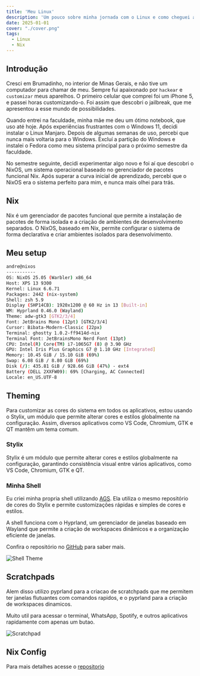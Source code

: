 ```yaml
---
title: 'Meu Linux'
description: 'Um pouco sobre minha jornada com o Linux e como cheguei aqui'
date: 2025-01-01
cover: "./cover.png"
tags:
  - Linux
  - Nix
---
```



## Introdução

Cresci em Brumadinho, no interior de Minas Gerais, e não tive um computador para chamar de meu. Sempre fui apaixonado por `hackear` e `customizar` meus aparelhos. O primeiro celular que comprei foi um iPhone 5, e passei horas customizando-o. Foi assim que descobri o jailbreak, que me apresentou a esse mundo de possibilidades.

Quando entrei na faculdade, minha mãe me deu um ótimo notebook, que uso até hoje. Após experiências frustrantes com o Windows 11, decidi instalar o Linux Manjaro. Depois de algumas semanas de uso, percebi que nunca mais voltaria para o Windows. Excluí a partição do Windows e instalei o Fedora como meu sistema principal para o próximo semestre da faculdade.

No semestre seguinte, decidi experimentar algo novo e foi aí que descobri o NixOS, um sistema operacional baseado no gerenciador de pacotes funcional Nix. Após superar a curva inicial de aprendizado, percebi que o NixOS era o sistema perfeito para mim, e nunca mais olhei para trás.

## Nix

Nix é um gerenciador de pacotes funcional que permite a instalação de pacotes de forma isolada e a criação de ambientes de desenvolvimento separados. O NixOS, baseado em Nix, permite configurar o sistema de forma declarativa e criar ambientes isolados para desenvolvimento.


## Meu setup
```bash
andre@nixos
-----------
OS: NixOS 25.05 (Warbler) x86_64
Host: XPS 13 9300
Kernel: Linux 6.6.71
Packages: 2442 (nix-system)
Shell: zsh 5.9
Display (SHP14CB): 1920x1200 @ 60 Hz in 13 [Built-in]
WM: Hyprland 0.46.0 (Wayland)
Theme: adw-gtk3 [GTK2/3/4]
Font: JetBrains Mono (12pt) [GTK2/3/4]
Cursor: Bibata-Modern-Classic (22px)
Terminal: ghostty 1.0.2-ff9414d-nix
Terminal Font: JetBrainsMono Nerd Font (13pt)
CPU: Intel(R) Core(TM) i7-1065G7 (8) @ 3.90 GHz
GPU: Intel Iris Plus Graphics G7 @ 1.10 GHz [Integrated]
Memory: 10.45 GiB / 15.10 GiB (69%)
Swap: 6.08 GiB / 8.80 GiB (69%)
Disk (/): 435.81 GiB / 928.66 GiB (47%) - ext4
Battery (DELL 2XXFW09): 69% [Charging, AC Connected]
Locale: en_US.UTF-8
```

## Theming
Para customizar as cores do sistema em todos os aplicativos, estou usando o Stylix, um módulo que permite alterar cores e estilos globalmente na configuração. Assim, diversos aplicativos como VS Code, Chromium, GTK e QT mantêm um tema comum.

### Stylix

Stylix é um módulo que permite alterar cores e estilos globalmente na configuração, garantindo consistência visual entre vários aplicativos, como VS Code, Chromium, GTK e QT.

### Minha Shell

Eu criei minha propria shell utilizando [AGS](https://github.com/Aylur/ags). Ela utiliza o mesmo repositório de cores do Stylix e permite customizações rápidas e simples de cores e estilos.

A shell funciona com o Hyprland, um gerenciador de janelas baseado em Wayland que permite a criação de workspaces dinâmicos e a organização eficiente de janelas.

Confira o repositório no [GitHub](https://github.com/andre-brandao/hyprshell) para saber mais.


![Shell Theme](./theme.gif)


## Scratchpads 

Alem disso utilizo pyprland para a criacao de scratchpads que me permitem ter janelas flutuantes com comandos rapidos, e o pyprland para a criação de workspaces dinamicos.

Muito util para acessar o terminal, WhatsApp, Spotify, e outros aplicativos rapidamente com apenas um butao.

![Scratchpad](./scratchpads.gif)

## Nix Config

Para mais detalhes acesse o [repositorio](https://github.com/andre-brandao/nixos)